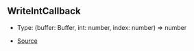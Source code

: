 ## WriteIntCallback

- Type: (buffer: Buffer, int: number, index: number) => number

- [Source](https://github.com/Androz2091/discord-player/blob/e5339f1/packages/equalizer/src/equalizer/ChannelProcessor.ts#L4)